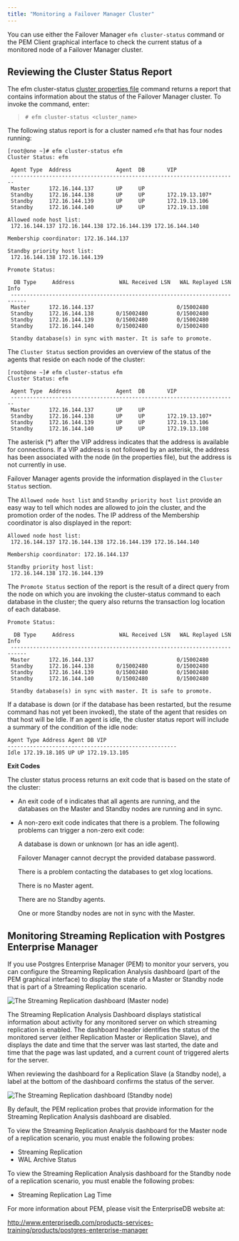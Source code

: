 ```yaml
---
title: "Monitoring a Failover Manager Cluster"
---
```


<div id="monitoring_efm_cluster" class="registered_link"></div>

You can use either the Failover Manager `efm cluster-status` command or the PEM Client graphical interface to check the current status of a monitored node of a Failover Manager cluster.

## Reviewing the Cluster Status Report

The efm cluster-status [cluster properties file](../07_using_efm_utility/#efm_cluster_status) command returns a report that contains information about the status of the Failover Manager cluster. To invoke the command, enter:

> `# efm cluster-status <cluster_name>`

The following status report is for a cluster named `efm` that has four nodes running:

```
[root@one ~]# efm cluster-status efm
Cluster Status: efm

 Agent Type  Address              Agent  DB       VIP
 -----------------------------------------------------------------------
 Master      172.16.144.137       UP     UP        
 Standby     172.16.144.138       UP     UP       172.19.13.107* 
 Standby     172.16.144.139       UP     UP       172.19.13.106 
 Standby     172.16.144.140       UP     UP       172.19.13.108 

Allowed node host list:
 172.16.144.137 172.16.144.138 172.16.144.139 172.16.144.140

Membership coordinator: 172.16.144.137

Standby priority host list:
 172.16.144.138 172.16.144.139

Promote Status:

  DB Type     Address              WAL Received LSN   WAL Replayed LSN   Info
 ---------------------------------------------------------------------------
 Master      172.16.144.137                          0/15002480         
 Standby     172.16.144.138       0/15002480         0/15002480         
 Standby     172.16.144.139       0/15002480         0/15002480         
 Standby     172.16.144.140       0/15002480         0/15002480         

 Standby database(s) in sync with master. It is safe to promote.
```

The `Cluster Status` section provides an overview of the status of the agents that reside on each node of the cluster:

```
[root@one ~]# efm cluster-status efm
Cluster Status: efm

 Agent Type  Address              Agent  DB       VIP
 -----------------------------------------------------------------------
 Master      172.16.144.137       UP     UP        
 Standby     172.16.144.138       UP     UP       172.19.13.107* 
 Standby     172.16.144.139       UP     UP       172.19.13.106 
 Standby     172.16.144.140       UP     UP       172.19.13.108 
```

The asterisk (\*) after the VIP address indicates that the address is available for connections. If a VIP address is not followed by an asterisk, the address has been associated with the node (in the properties file), but the address is not currently in use.

Failover Manager agents provide the information displayed in the `Cluster Status` section.

The `Allowed node host list` and `Standby priority host list` provide an easy way to tell which nodes are allowed to join the cluster, and the promotion order of the nodes. The IP address of the Membership coordinator is also displayed in the report:

```
Allowed node host list:
 172.16.144.137 172.16.144.138 172.16.144.139 172.16.144.140

Membership coordinator: 172.16.144.137

Standby priority host list:
 172.16.144.138 172.16.144.139
```

The `Promote Status` section of the report is the result of a direct query from the node on which you are invoking the cluster-status command to each database in the cluster; the query also returns the transaction log location of each database.

```
Promote Status:

  DB Type     Address              WAL Received LSN   WAL Replayed LSN   Info
 ---------------------------------------------------------------------------
 Master      172.16.144.137                          0/15002480         
 Standby     172.16.144.138       0/15002480         0/15002480         
 Standby     172.16.144.139       0/15002480         0/15002480         
 Standby     172.16.144.140       0/15002480         0/15002480         

 Standby database(s) in sync with master. It is safe to promote.
```

If a database is down (or if the database has been restarted, but the resume command has not yet been invoked), the state of the agent that resides on that host will be Idle. If an agent is idle, the cluster status report will include a summary of the condition of the idle node:

```
Agent Type Address Agent DB VIP
-----------------------------------------------------
Idle 172.19.18.105 UP UP 172.19.13.105
```

**Exit Codes**

The cluster status process returns an exit code that is based on the state of the cluster:

-   An exit code of `0` indicates that all agents are running, and the databases on the Master and Standby nodes are running and in sync.

-   A non-zero exit code indicates that there is a problem. The following problems can trigger a non-zero exit code:

    A database is down or unknown (or has an idle agent).

    Failover Manager cannot decrypt the provided database password.

    There is a problem contacting the databases to get xlog locations.

    There is no Master agent.

    There are no Standby agents.

    One or more Standby nodes are not in sync with the Master.

<div id="monitoring_streaming_replication" class="registered_link"></div>

## Monitoring Streaming Replication with Postgres Enterprise Manager

If you use Postgres Enterprise Manager (PEM) to monitor your servers, you can configure the Streaming Replication Analysis dashboard (part of the PEM graphical interface) to display the state of a Master or Standby node that is part of a Streaming Replication scenario.

![*The Streaming Replication dashboard (Master node)*](images/str_replication_dashboard_master.png)

The Streaming Replication Analysis Dashboard displays statistical information about activity for any monitored server on which streaming replication is enabled. The dashboard header identifies the status of the monitored server (either Replication Master or Replication Slave), and displays the date and time that the server was last started, the date and time that the page was last updated, and a current count of triggered alerts for the server.

When reviewing the dashboard for a Replication Slave (a Standby node), a label at the bottom of the dashboard confirms the status of the server.

![*The Streaming Replication dashboard (Standby node)*](images/str_replication_dashboard_standby.png)

By default, the PEM replication probes that provide information for the Streaming Replication Analysis dashboard are disabled.

To view the Streaming Replication Analysis dashboard for the Master node of a replication scenario, you must enable the following probes:

-   Streaming Replication
-   WAL Archive Status

To view the Streaming Replication Analysis dashboard for the Standby node of a replication scenario, you must enable the following probes:

-   Streaming Replication Lag Time

For more information about PEM, please visit the EnterpriseDB website at:

<http://www.enterprisedb.com/products-services-training/products/postgres-enterprise-manager>
